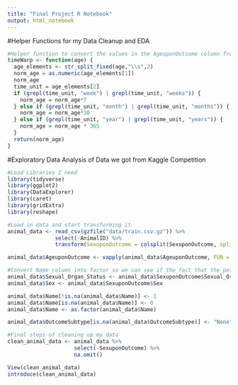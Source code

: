 ```yaml
---
title: "Final Project R Notebook"
output: html_notebook
---
```


#Helper Functions for my Data Cleanup and EDA
```r
#Helper function to convert the values in the AgeuponOutcome column from time strings (e.g. 1 year, 2 months, etc.) into time in days
timeWarp <- function(age) {
  age_elements <- str_split_fixed(age,"\\s",2)
  norm_age = as.numeric(age_elements[1])
  norm_age
  time_unit = age_elements[2]
  if (grepl(time_unit, "week") | grepl(time_unit, "weeks")) {
    norm_age = norm_age*7
  } else if (grepl(time_unit, "month") | grepl(time_unit, "months")) {
    norm_age = norm_age*30 
  } else if (grepl(time_unit, "year") | grepl(time_unit, "years")) {
    norm_age = norm_age * 365
  }
  return(norm_age)
}
```


#Exploratory Data Analysis of Data we got from Kaggle Competition
```r
#Load Libraries I need
library(tidyverse)
library(ggplot2)
library(DataExplorer)
library(caret)
library(gridExtra)
library(reshape)

#Load in data and start transforming it
animal_data <- read_csv(gzfile("data/train.csv.gz")) %>% 
               select(-AnimalID) %>% 
               transform(SexuponOutcome = colsplit(SexuponOutcome, split = "\\s+", names = c('Sexual_Organ_Status', 'Sex')))

animal_data$AgeuponOutcome <- vapply(animal_data$AgeuponOutcome, FUN = timeWarp, FUN.VALUE = double(1)) 

#Convert Name column into factor so we can see if the fact that the pet had a name documented affected it's outcome. 1=Had Name, 0=Name Unknown
animal_data$Sexual_Organ_Status <- animal_data$SexuponOutcome$Sexual_Organ_Status
animal_data$Sex <- animal_data$SexuponOutcome$Sex

animal_data$Name[!is.na(animal_data$Name)] <- 1
animal_data$Name[is.na(animal_data$Name)] <- 0
animal_data$Name <- as.factor(animal_data$Name)

animal_data$OutcomeSubtype[is.na(animal_data$OutcomeSubtype)] <- "None"

#Final steps of cleaning up my data
clean_animal_data <- animal_data %>% 
                     select(-SexuponOutcome) %>% 
                     na.omit()
```

```r
View(clean_animal_data)
introduce(clean_animal_data)
```






